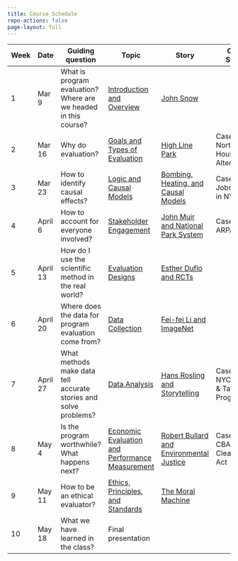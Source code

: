 ```yaml
---
title: Course Schedule
repo-actions: false
page-layout: full
---
```


| Week | Date   | Guiding question   | Topic     | Story    | Case Study    | Assignment    |
|-----------|-----------|-----------|-----------|-----------|-----------|-----------|
|  1  | Mar 9  | What is program evaluation? Where are we headed in this course? | [Introduction and Overview](/lectures/lecture1.qmd) | [John Snow](/stories/john-snow-and-evidence-based-analysis.qmd) |                                        |               |
|  2  | Mar 16 | Why do evaluation?      | [Goals and Types of Evaluation](/lectures/lecture2.qmd)  | [High Line Park](/stories/high-line-park.qmd)     | Case 1: Northwest Housing Alternatives | Case Response 1 |
|  3  | Mar 23 | How to identify causal effects?        | [Logic and Causal Models](/lectures/lecture3.qmd)  | [Bombing, Heating, and Causal Models](/stories/bombing-heating-and-causal-models.qmd)     | Case 2: Jobs Plus in NYC | Case Response 2 |
|  4  | April 6 | How to account for everyone involved?        | [Stakeholder Engagement](/lectures/lecture4.qmd)  | [John Muir and National Park System](/stories/john-muir-and-national-park.qmd)     | Case 3: ARPA-E | Case Response 3 |
|  5  | April 13 | How do I use the scientific method in the real world?   | [Evaluation Designs](/lectures/lecture5.qmd)  | [Esther Duflo and RCTs](/stories/esther-duflo-and-rcts.qmd)     |   | Proposal due |
|  6  | April 20 | Where does the data for program evaluation come from?   | [Data Collection](/lectures/lecture6.qmd)  | [Fei-fei Li and ImageNet](/stories/feifei-li-imagenet-and-ai-revolution.qmd)     |   |  |
|  7  | April 27 | What methods make data tell accurate stories and solve problems?   | [Data Analysis](/lectures/lecture7.qmd)  | [Hans Rosling and Storytelling](/stories/hans-rosling-data-visualization-and-storystelling.qmd)  | Case 4: NYC Gifted & Talented Program | Case Response 4 |
|  8  | May 4 | Is the program worthwhile? What happens next?   | [Economic Evaluation and Performance Measurement](/lectures/lecture8.qmd)  | [Robert Bullard and Environmental Justice](/stories/robert-bullard-and-environmental-justice.qmd)  | Case 5: CBA of EPA Clean Air Act | Case Response 5 |
|  9  | May 11 | How to be an ethical evaluator?   | [Ethics, Principles, and Standards](/lectures/lecture9.qmd)  | [The Moral Machine](/stories/the-moral-machine-and-ethics.qmd)  |  |  |
|  10  | May 18 | What we have learned in the class?   | Final presentation  |   |  |  |

:::{.content-hidden}
:::
